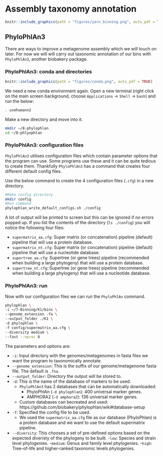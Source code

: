 # Assembly taxonomy annotation
```r
knitr::include_graphics(path = "figures/yarn_binning.png", auto_pdf = TRUE)
``` 

## PhyloPhlAn3

There are ways to improve a metagenome assembly which we will touch on later. For now we will will carry out taxonomic annotation of our bins with `PhyloPhlAn3`, another biobakery package.

### PhyloPhlAn3: conda and directories
```r
knitr::include_graphics(path = "figures/conda.png", auto_pdf = TRUE)
```

We need a new conda environment again. Open a new terminal (right click on the main screen background, choose `Applications` -> `Shell` -> `bash`) and run the below:

```bash
. usehumann2
```

Make a new directory and move into it.

```bash
mkdir ~/8-phylophlan
cd ~/8-phlyophlan
```

### PhyloPhlAn3: configuration files

`PhyloPhlAn3` utilises configuration files which contain parameter options that the program can use. Some programs use these and it can be quite tedious to create them. Thankfully `PhyloPhlAn3` has a command that creates four different default config files. 

Use the below command to create the 4 configuration files (`.cfg`) in a new directory.

```bash
#Make config directory
mkdir config
#Run command
phylophlan_write_default_configs.sh ./config
```

A lot of output will be printed to screen but this can be ignored if no errors popped up. If you list the contents of the directory (`ls ./config`) you will notice the following four files:

- `supermatrix_aa.cfg`: Super matrix (or concatenation) pipeline (default) pipeline that will use a protein database.
- `supermatrix_nt.cfg`: Super matrix (or concatenation) pipeline (default) pipeline that will use a nucleotide database.
- `supertree_aa.cfg`: Supertree (or gene trees) pipeline (recommended when building a large phylogeny) that will use a protein database.
- `supertree_nt.cfg`: Supertree (or gene trees) pipeline (recommended when building a large phylogeny) that will use a nucleotide database.

### PhyloPhlAn3: run

Now with our configuration files we can run the `PhyloPhlAn` command.

```bash
phylophlan \
-i ~/7-Binning/K1/bins \
--genome_extension .fa \
--output_folder ./K1 \
-d phylophlan \
-f config/supermatrix_aa.cfg \
--diversity medium \
--fast --nproc 8
```

The parameters and options are:

- `-i`: Input directory with the genomes/metagenomes in fasta files we want the program to taxonomically annotate.
- `--genome_extension`: This is the suffix of our genome/metagenome fasta file. The default is `.fna`.
- `--output_folder`: Directory the output will be stored to.
- `-d`: This is the name of the database of markers to be used.
   - `PhyloPhlAn3` has 2 databases that can be automatically downloaded:
      - PhyloPhlAn (`-d phylophlan`): 400 universal marker genes.
      - AMPHORA2 (`-d amphora2`): 136 universal marker genes.
   - Custom databases can becreated and used: https://github.com/biobakery/phylophlan/wiki#database-setup
- `-f`: Specified the config file to be used.
   - We used the `supermatrix_aa.cfg` file as our database (PhyloPhlan) is a protein database and we want to use the default supermatrix pipeline.
- `--diversity`: This chooses a set of pre-defined options based on the expected diveristy of the phylogeny to be built.
   -`low`: Species and strain level phylogenies.
   -`medium`: Genus and family level phylogenies.
   -`high`: Tree-of-life and higher-ranked taxonomic levels phylogenies.



